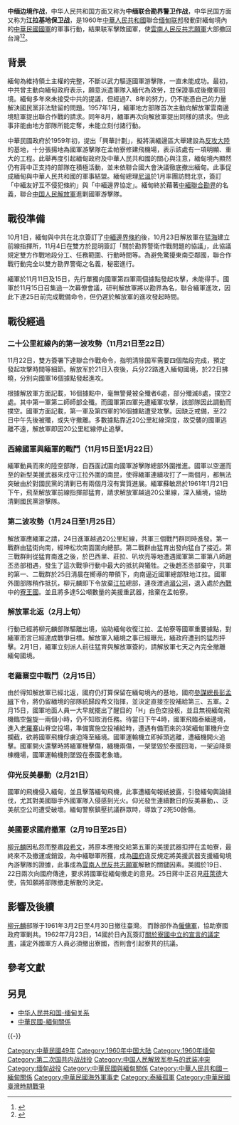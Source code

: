 {{Infobox military conflict
|conflict= 中缅边境作战
|partof= [[泰緬孤軍的戰役|泰緬孤軍參與的戰役]]
|place=[[緬甸|緬甸]]
|date= 1960年6月至1961年2月
|result=解放军與緬甸聯軍勝利
|combatant1={{ROC}}
*{{flagicon|ROC|army}} [[雲南人民反共志願軍|雲南人民反共志願軍]]
|combatant2={{PRC}}<br>
*{{PLA}}<br>
{{MMR-1948}}
*{{flagicon image|Flag of Infantry Divisions of Myanmar Army.svg}} 緬甸國防軍
|commander1={{flagicon|ROC}} [[柳元麟|柳元麟]]<br>{{flagicon|ROC}} [[彭程|彭程]]<br>{{flagicon|ROC}} [[段希文|段希文]]<br>{{flagicon|ROC}} [[王少才|王少才]]<br>{{flagicon|ROC}} [[曹正元|曹正元]]<br>{{flagicon|ROC}} [[夏超_(湖南人)|夏超]]{{R|:0|page=459}}
|commander2={{flagicon|PRC}} [[黎锡福|黎锡福]]<br>{{flagicon|PRC}} [[丁荣昌|丁荣昌]]<br>{{flagicon|PRC}} [[崔建功|崔建功]]<br>{{flagicon|MMR|1948}} {{link-en|溫貌|Win Maung}}
|strength1= 約10,000餘人
|strength2= 6,700人
|casualties1=741人
|casualties2=258人
|}}

'''中缅边境作战'''，中华人民共和国方面又称为'''中缅联合勘界警卫作战'''，中华民国方面又称为'''江拉基地保卫战'''，是1960年[[中華人民共和國|中華人民共和國]]聯合[[缅甸联邦|缅甸联邦]]發動對緬甸境內的[[中華民國國軍|中華民國國軍]]的軍事行動，結果联军擊敗國軍，使[[雲南人民反共志願軍|雲南人民反共志願軍]]大部撤回台灣<ref name="hprc-1">{{Cite web |url=http://www.hprc.org.cn/gsyj/gfs/gjaq/201203/P020120301549933074377.pdf |title=陈辉：中缅联合勘界警卫作战揭秘，《党史博览》2011年第11期 |access-date=2013-12-29 |archive-url=https://web.archive.org/web/20131230232006/http://www.hprc.org.cn/gsyj/gfs/gjaq/201203/P020120301549933074377.pdf |archive-date=2013-12-30 |dead-url=no }}</ref><ref name="hprc-2">{{Cite web |url=http://www.hprc.org.cn/gsyj/wjs/ydssj/201203/P020120327538088665144.pdf |title=马昌法：中缅联合勘界警卫作战始末，四海钩沉，2011年第11期 |access-date=2013-12-29 |archive-url=https://web.archive.org/web/20131230231604/http://www.hprc.org.cn/gsyj/wjs/ydssj/201203/P020120327538088665144.pdf |archive-date=2013-12-30 |dead-url=no }}</ref>。

== 背景 ==
{{see also|雲南人民反共志願軍}}

緬甸為維持領土主權的完整，不斷以武力驅逐國軍游擊隊，一直未能成功。{{R|:0|page=245}}最初，中共曾主動向緬甸政府表示，願意派遣軍隊入緬代為效勞，並保證事成後撤軍回境。緬甸多年來未接受中共的提議，但經過7、8年的努力，仍不能憑自己的力量解決國民黨非法駐留的問題。{{R|:0|page=245}}1957年1月，緬軍地方部隊首次主動向解放軍雲南邊境駐軍提出聯合作戰的請求。同年8月，緬軍再次向解放軍提出同樣的請求。但此事非能由地方部隊所能定奪，未能立刻付諸行動。{{R|:0|page=245}}

中華民國政府於1959年初，提出「興華計劃」，擬將滇緬邊區大舉建設為[[反攻大陸|反攻大陸]]的基地，十分張揚地為國軍游擊隊在孟帕寮修建飛機場，表示該處有一項明顯、重大的工程。{{R|:0|page=244}}此舉再度引起緬甸政府及中華人民共和國的關心與注意，緬甸境內顯然仍有蔣中正支持的部隊在積極活動，並未依聯合國大會決議徹底撤出緬甸。{{R|:0|page=244}}此事促成緬甸與中華人民共和國的軍事結盟。{{R|:0|page=246}}緬甸總理[[尼溫|尼溫]]於1月率團訪問北京，簽訂「中緬友好互不侵犯條約」與「中緬邊界協定」。緬甸終於藉著[[中缅南段未定界#中缅勘界|中緬聯合勘界]]的名義，聯合[[中国人民解放軍|中国人民解放軍]]進剿國軍游擊隊。{{R|:0|page=246}}

==戰役準備==
10月1日，緬甸與中共在北京簽訂了[[中華人民共和國和緬甸聯邦邊界條約|中緬邊界條約]]後，10月23日解放軍在[[猛海|猛海]]建立前線指揮所，11月4日在雙方於昆明簽訂「關於勘界警衛作戰問題的協議」，此協議規定雙方作戰地段分工、任務範圍、行動時間等。{{R|:0|page=247}}為避免驚擾東南亞鄰國，聯合作戰行動完全以雙方勘界警衛之名義，秘密進行。{{R|:0|page=246}}

緬軍於11月11日及15日，先行單獨向國軍第四軍兩個據點發起攻擊，未能得手。{{R|:0|page=247}}國軍於11月15日召集過一次幕僚會議，研判解放軍將以勘界為名，聯合緬軍進攻，因此下達25日前完成戰備命令，但仍遲於解放軍的進攻發起時間。{{R|:0|page=252}}

== 戰役經過 ==
===二十公里紅線內的第一波攻勢（11月21日至22日）===
11月22日，雙方簽署下達聯合作戰命令，指明清除国军需要四個階段完成，預定發起攻擊時間等細節。{{R|:0|page=247}}解放军於21日入夜後，兵分22路進入緬甸國境，於22日拂曉，分別向國軍16個據點發起進攻。{{R|:0|page=250}}

根據解放軍方面記載，16個據點中，毫無警覺被全殲者6處，部分殲滅8處，撲空2處。其中第一軍第二師師部全殲。而國軍第四軍先遭緬軍攻擊，該部隊因此調動而撲空。{{R|:0|page=250、251}}國軍方面記載，第一軍及第四軍的16個據點遭受攻擊。因缺乏戒備，至22日中午先後被殲，或失守撤離。多數據點靠近20公里紅線深度，故受襲的國軍逃離不遠，解放軍即因20公里紅線停止追擊。{{R|:0|page=252}}

===西線國軍與緬軍的戰鬥（11月15日至1月22日）===
緬軍動員而來的陸空部隊，自西面試圖向國軍游擊隊總部外圍推進。國軍以空運而至的新型美援武器來戍守江拉外圍的南昆，使得緬軍連續攻打了一兩個月，都無法突破{{R|:0|page=263}}由於對國民黨的清剿已有兩個月沒有實質進展。緬軍蘇敏昂於1961年1月21日下午，飛至解放軍前線指揮部猛育，請求解放軍越過20公里線，深入緬境，協助清剿國民黨游擊隊。{{R|hprc-2|page=25}}

<!--解放軍未入的紅線外段落
國軍[[陸軍特種部隊司令部|特種部隊]]司令[[易瑾|易瑾]]兩度前往該地視察。[[蔣經國|蔣經國]]於12月20日至24日乘飛機抵孟帕寮機場，至國軍緬甸駐地視察，[[孔令晟|孔令晟]]隨同前往。{{R|:0|p=253}}
====西進、東進、南進====
-->
===第二波攻勢（1月24日至1月25日）===
解放軍應緬軍之請，24日進軍越過20公里紅線，共軍三個戰鬥群同時進發。第一戰群由猛街向南，經坤松坎南面圍向總部。第二戰群由猛育出發向猛白了接近。第三戰群則從猛育南進之後，於巴西里、莊拉、叭坎亮等地遭遇國軍第二軍第八師趙丕丞部相遇，發生了這次戰爭行動中最大的抵抗與犧牲。之後趙丕丞部棄守，共軍的第一、二戰群於25日清晨在嚮導的帶領下，向南逼近國軍總部駐地江拉。國軍外圍部隊稍作抵抗，柳元麟即下令放棄[[江拉|江拉]]總部，連夜渡過[[湄公河|湄公河]]，退入處於[[寮國內戰|內戰]]中的[[寮王國|寮王國]]。並且將多達5公噸數量的美援重武器，捨棄在孟帕寮。{{R|:0|page=257、263}}

===解放軍北返（2月上旬）===
行動已經將柳元麟部隊驅離出境，協助緬甸收復江拉、孟帕寮等國軍重要據點，對緬軍而言已經達成戰爭目標。解放軍入緬境之事已經曝光，緬政府遭到{{link-my|緬甸國會 (1947)|ပြည်ထောင်စုလွှတ်တော် (၁၉၄၇)|緬甸國會}}的猛烈抨擊。2月1日，緬軍立刻派人前往猛育與解放軍簽約，請解放軍七天之內完全撤離緬甸國境。{{R|:0|p=259}}

===老羅寨空中戰鬥（2月15日）===
由於得知解放軍已經北返，國府仍打算保留在緬甸境內的基地，國府[[國防部參謀本部|參謀總長]][[彭孟緝|彭孟緝]]下令，將仍留緬境的部隊統歸段希文指揮，並決定直接空投補給第三、五軍。2月15日，國軍地面人員一大早就擺出了醒目的「H」白色空投板，並且無視緬甸飛機臨空盤旋一兩個小時，仍不知取消任務。{{R|:0|page=261}}待當日下午4時，國軍{{link-en|PB4Y型運輸機|PB4Y}}飛臨泰緬邊境，進入[[老羅寨|老羅寨]]山脊空投場，準備實施空投補給時，遭遇有備而來的3架緬甸軍機升空攔截，欲將國軍飛機俘虜迫降至緬境。國軍運輸機立即掉頭逃離，遭緬機開火追擊。{{R|:0|page=261}}國軍開火還擊時將緬軍機擊傷，緬機兩傷，一架墜毀於泰國回海，一架迫降景棟機場，國軍運輸機則墜毀在泰國老象塘。{{R|:0|page=261}}

===仰光反美暴動（2月21日）===
國軍的飛機侵入緬甸，並且擊落緬甸飛機，此事遭緬甸報紙披露，引發緬甸輿論撻伐，尤其對美國聯手外國軍隊入侵感到光火。仰光發生連續數日的反美暴動，{{link-en|美國駐仰光使館|Embassy of the United States, Yangon}}、泛美航空公司遭受破壞。緬甸警察鎮壓抗議群眾時，導致了2死50餘傷。{{R|:0|page=265}}{{R|:1}}

===美國要求國府撤軍（2月19日至25日）===
[[柳元麟|柳元麟]]因私怨而整肅[[段希文|段希文]]，將原本應撥交給第五軍的美援武器扣押在孟帕寮{{R|:0|page=263}}，最終來不及撤運或銷毀，為中緬聯軍所獲，成為[[中華民國政府|國府]]違反規定將美援武器支援緬甸境內游擊隊的證據，此事成為[[雲南人民反共志願軍|雲南人民反共志願軍]]解散的關鍵因素。美國{{link-en|约翰·肯尼迪政府| Presidency of John F. Kennedy}}於19日、22日兩次向國府傳達，要求將國軍從緬甸撤走的意見。25日蔣中正召見[[莊萊德|莊萊德]]大使，告知願將部隊撤走解散的決定。{{R|:0|page=263、267}}

==影響及後續==
[[柳元麟|柳元麟]]部隊于1961年3月2日至4月30日撤往臺灣。
而餘部作為[[僱傭軍|僱傭軍]]，協助寮國政府軍剿共。1962年7月23日，14國於日內瓦簽訂[[關於寮國中立的宣言的議定書|關於寮國中立的宣言的議定書]]，議定外國軍方人員必須撤出寮國，否則會引起寮共的抗議。

== 參考文獻 ==
{{Reflist|60em|refs=
<ref name=":0">{{cite book|author =覃怡輝 | title=《金三角國軍血淚史 1950-1981》| publisher = [[聯經出版|聯經出版]] | date =2009-08-28 | ISBN =978-986-019-491-3 |work = 中研院叢書|oclc= 748234790}}</ref>

<ref name=":1">{{cite book|author=|title=FOREIGN RELATIONS OF THE UNITED STATES, 1961–1963, VOLUME XXIII, SOUTHEAST ASIA, 45. Telegram From the Department of State to the Embassy in Burma|book=|publisher=|date=1961-02-21|url=https://history.state.gov/historicaldocuments/frus1961-63v23/d45|access-date=2020-06-17|archive-date=2020-06-17|archive-url=https://web.archive.org/web/20200617072948/https://history.state.gov/historicaldocuments/frus1961-63v23/d45|dead-url=no}}</ref>

}}

== 另見 ==
{{Portal box|中华民国|中华人民共和国|东南亚|冷战|军事}}
*[[中缅关系|中华人民共和国-缅甸关系]]
* [[中華民國-緬甸關係|中華民國-緬甸關係]]

{{-}}
{{第二次国共内战}}
{{缅甸反政府武装}}
{{中缅边界}}
{{云南历史|中华人民共和国}}

{{DEFAULTSORT:Jiangla江拉}}
[[Category:中華民國49年|Category:中華民國49年]]
[[Category:1960年中国大陆|Category:1960年中国大陆]]
[[Category:1960年缅甸|Category:1960年缅甸]]
[[Category:第二次国共内战战役|Category:第二次国共内战战役]]
[[Category:中国人民解放军参与的武装冲突|Category:中国人民解放军参与的武装冲突]]
[[Category:缅甸战役|Category:缅甸战役]]
[[Category:中華民國與緬甸關係|Category:中華民國與緬甸關係]]
[[Category:中華人民共和國－緬甸關係|Category:中華人民共和國－緬甸關係]]
[[Category:中華民國海外軍事史|Category:中華民國海外軍事史]]
[[Category:泰緬孤軍|Category:泰緬孤軍]]
[[Category:中華民國臺灣時期戰爭|Category:中華民國臺灣時期戰爭]]